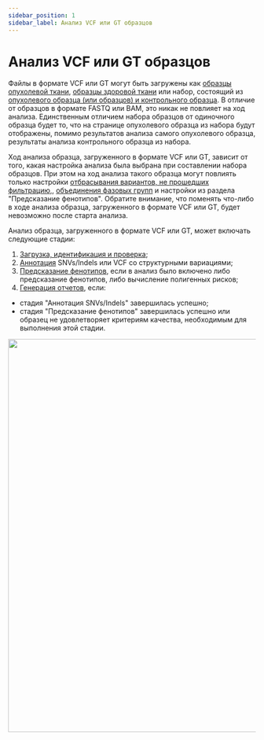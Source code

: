 ```yaml
---
sidebar_position: 1
sidebar_label: Анализ VCF или GT образцов
---
```


# Анализ VCF или GT образцов

Файлы в формате VCF или GT могут быть загружены как
[образцы опухолевой ткани](/uploading-samples/tumor-only/upload-for-new-patient),
[образцы здоровой ткани](/uploading-samples/normal-sample/upload-for-new-patient) или набор,
состоящий
из [опухолевого образца (или образцов) и контрольного образца](/uploading-samples/tumor-normal/upload-for-new-patient).
В отличие от образцов в формате FASTQ или BAM, это никак не повлияет
на ход анализа. Единственным отличием набора образцов от одиночного образца будет то, что на
странице опухолевого образца из набора будут отображены, помимо результатов анализа самого
опухолевого образца, результаты анализа контрольного образца из набора.

Ход анализа образца, загруженного в формате VCF или GT, зависит от того, какая настройка
анализа была выбрана при составлении набора образцов. При этом на ход анализа такого образца
могут повлиять только
настройки [отбрасывания вариантов, не прошедших фильтрацию,](/settings/settings/variant-discovery-settings#allow-filtered-variants),
[объединения фазовых групп](/settings/settings/variant-discovery-settings#pg-merge-distance) и
настройки из раздела "Предсказание фенотипов". Обратите внимание, что поменять что-либо
в ходе анализа образца, загруженного в формате VCF или GT, будет невозможно после старта анализа.

Анализ образца, загруженного в формате VCF или GT, может включать следующие стадии:
1. [Загрузка, идентификация и проверка](/results/workflow-details/vcf-analysis/upload-identify-verify);
2. [Аннотация](/results/workflow-details/vcf-analysis/annotation) SNVs/Indels или VCF со
структурными вариациями;
3. [Предсказание фенотипов](/results/workflow-details/vcf-analysis/phenotypes), если в анализ
было включено либо предсказание фенотипов, либо вычисление полигенных рисков;
4. [Генерация отчетов](/results/workflow-details/vcf-analysis/report_generation), если:
- стадия "Аннотация SNVs/Indels" завершилась успешно;
- стадия "Предсказание фенотипов" завершилась успешно или образец не удовлетворяет критериям
качества, необходимым для выполнения этой стадии.

<p align="center">
<img src={require('/img/rus/vcf_pipeline.png').default} width="800"/>
</p>
